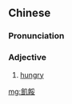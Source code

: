 {{also|饥馁}}
==Chinese==
{{zh-forms|s=饥馁}}

===Pronunciation===
{{zh-pron
|m=jī'něi
|cat=a
}}

===Adjective===
{{zh-adj}}

# {{lb|zh|literary}} [[hungry]]

[[mg:飢餒]]